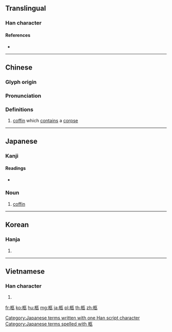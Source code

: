 {{also|柾}}
==Translingual==

===Han character===
{{Han char|rn=75|rad=木|as=05|sn=9|four=41918|canj=DSNO|ids=⿰木匛}}

====References====
* {{Han ref|kx=0520.140|dkj=14650|dj=0908.090|hdz=21180.070|uh=67E9|ud=26601|bh=AC5E|bd=44126}}

----

==Chinese==
{{zh-forms}}

===Glyph origin===
{{Han etym}}

===Pronunciation===
{{zh-pron
|m=jiù
|c=gau6
|mc=y
|oc=y
|ma=
|cat=n
}}

===Definitions===
{{zh-hanzi}}

# [[coffin]] which [[contain]]s a [[corpse]]

----

==Japanese==

===Kanji===
{{ja-kanji|grade=|rs=木05}}

====Readings====
* {{ja-readings|on=[[きゅう]] (kyū)|kun=[[ひつぎ]] (hitsugi)}}

===Noun===
{{ja-noun|ひつぎ}}

# [[coffin]]

[[Category:Japanese terms written with one Han script character]]
[[Category:Japanese terms spelled with 柩]]

----

==Korean==

===Hanja===
{{ko-hanja|hangeul=구|eumhun=|rv=gu|mr=ku|y=kwu}}

# {{defn|lang=ko|sort=木05}}

----

==Vietnamese==

===Han character===
{{vi-readings|rs=木05|hanviet=cữu}}

# {{defn|lang=vi|sort=木05}}

[[fr:柩]]
[[ko:柩]]
[[hu:柩]]
[[mg:柩]]
[[ja:柩]]
[[pl:柩]]
[[th:柩]]
[[zh:柩]]